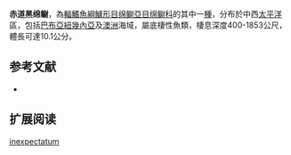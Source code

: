{{Speciesbox
| name = 赤道黑绵鳚
| image = 
| status = NE
| status_system = IUCN3.1
| genus = Melanostigma
| species = inexpectatum
| authority = [[Parin|Parin]], 1977
| synonyms = 
}}

'''赤道黑绵鳚'''，為[[輻鰭魚綱|輻鰭魚綱]][[鱸形目|鱸形目]][[绵鳚亞目|绵鳚亞目]][[绵鳚科|绵鳚科]]的其中一[[種|種]]，分布於中西[[太平洋|太平洋]]區，包括[[巴布亞紐幾內亞|巴布亞紐幾內亞]]及[[澳洲|澳洲]]海域，屬底棲性魚類，棲息深度400-1853公尺，體長可達10.1公分。

==参考文献==
*{{FishBase_species|genus=Melanostigma|species=inexpectatum|year=2012|month=3}}

== 扩展阅读 ==
{{refbegin}}
{{wikispecies-inline|Melanostigma inexpectatum|赤道黑绵鳚}}
{{refend}}
{{Taxonbar|from=Q1109578}}

[[Category:黑绵鳚属|inexpectatum]]


{{鱸形目小作品}}